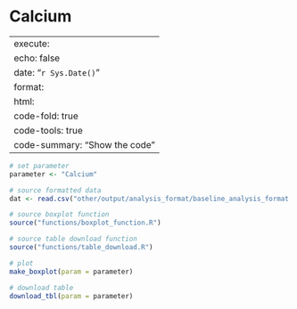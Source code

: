 # Calcium

---
execute:
  echo: false
date: "`r Sys.Date()`"
format:
  html:
    code-fold: true
    code-tools: true
    code-summary: "Show the code"
---

```r

# set parameter
parameter <- "Calcium"

# source formatted data
dat <- read.csv("other/output/analysis_format/baseline_analysis_format.csv")

# source boxplot function
source("functions/boxplot_function.R")

# source table download function
source("functions/table_download.R")

# plot 
make_boxplot(param = parameter)

# download table
download_tbl(param = parameter)

```
